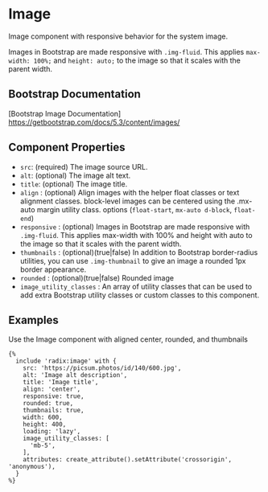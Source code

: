 # Image

Image component with responsive behavior for the system image.

Images in Bootstrap are made responsive with `.img-fluid`. This applies
`max-width: 100%;` and `height: auto;` to the image so that it scales
with the parent width.

## Bootstrap Documentation
[Bootstrap Image Documentation] <https://getbootstrap.com/docs/5.3/content/images/>


## Component Properties

- `src`: (required) The image source URL.
- `alt`: (optional) The image alt text.
- `title`: (optional) The image title.
- `align` : (optional) Align images with the helper float classes or text alignment classes.
            block-level images can be centered using the .mx-auto margin utility class.
            options (`float-start`, `mx-auto d-block`, `float-end`)
- `responsive` : (optional) Images in Bootstrap are made responsive with `.img-fluid`.
                This applies max-width with 100% and height with auto to the image so
                that it scales with the parent width.
- `thumbnails` : (optional)(true|false) In addition to Bootstrap border-radius utilities, you can
                use `.img-thumbnail` to give an image a rounded 1px border appearance.
- `rounded` : (optional)(true|false) Rounded image
- `image_utility_classes` : An array of utility classes that can
                    be used to add extra Bootstrap utility classes or custom
                    classes to this component.

## Examples

Use the Image component with aligned center, rounded, and thumbnails

```twig
{%
  include 'radix:image' with {
    src: 'https://picsum.photos/id/140/600.jpg',
    alt: 'Image alt description',
    title: 'Image title',
    align: 'center',
    responsive: true,
    rounded: true,
    thumbnails: true,
    width: 600,
    height: 400,
    loading: 'lazy',
    image_utility_classes: [
      'mb-5',
    ],
    attributes: create_attribute().setAttribute('crossorigin', 'anonymous'),
  }
%}
```
